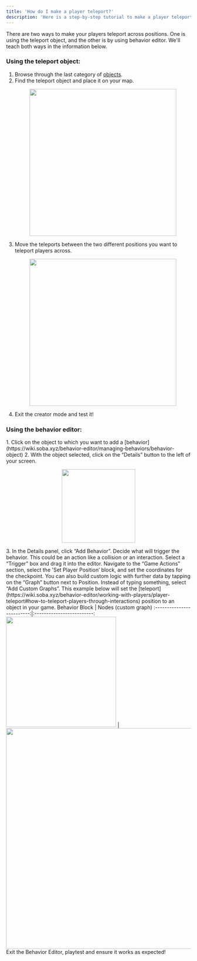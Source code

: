 ```yaml
---
title: 'How do I make a player teleport?'
description: 'Here is a step-by-step tutorial to make a player teleport in your game'
---
```


There are two ways to make your players teleport across positions. One is using the teleport object, and the other is by using behavior editor. We'll teach both ways in the information below.

### Using the teleport object:
1. Browse through the last category of [objects](https://wiki.soba.xyz/behavior-editor/managing-behaviors/preset-behavior).
2. Find the teleport object and place it on your map.
    <p align="center">
      <img width="400" noZoom src="https://i.imgur.com/LFlEkAM.png" /> </p>
3. Move the teleports between the two different positions you want to teleport players across.
    <p align="center">
      <img width="400" noZoom src="https://i.imgur.com/7GScnJN.png" /> </p>
4. Exit the creator mode and test it!

### Using the behavior editor:
<Steps>
  <Step title="First Step">
<Accordion title="The basics for all behaviors">
    1. Click on the object to which you want to add a [behavior](https://wiki.soba.xyz/behavior-editor/managing-behaviors/behavior-object)
    2. With the object selected, click on the “Details” button to the left of your screen.
    <p align="center">
      <img width="200" noZoom src="https://i.imgur.com/jMSZzP8.png" /> </p>
    3. In the Details panel, click “Add Behavior”.
</Accordion>
  </Step>
  <Step title="Second Step">
Decide what will trigger the behavior. This could be an action like a collision or an interaction. Select a “Trigger” box and drag it into the editor.  
 </Step>
<Step title="Third Step">
Navigate to the “Game Actions” section, select the 'Set Player Position’ block, and set the coordinates for the checkpoint. You can also build custom logic with further data by tapping on the “Graph” button next to Position. Instead of typing something, select “Add Custom Graphs”. This example below will set the [teleport](https://wiki.soba.xyz/behavior-editor/working-with-players/player-teleport#how-to-teleport-players-through-interactions) position to an object in your game.
  <Accordion title="Behavior Image">
  Behavior Block             |  Nodes (custom graph)
:-------------------------:|:-------------------------:
<img width="300" noZoom src="https://i.imgur.com/dz1Afcq.png" />  |  <img width="600" noZoom src="https://i.imgur.com/rmn6ip6.png" />
  </Accordion>
  </Step>
<Step title="Fourth Step">
Exit the Behavior Editor, playtest and ensure it works as expected!
</Step>
</Steps>
